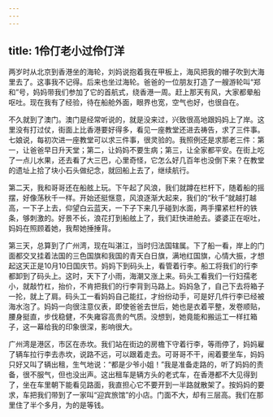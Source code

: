```yaml
---
---
---
```

title: 1伶仃老小过伶仃洋
---




两岁时从北京到香港坐的海轮，刘妈说抱着我在甲板上，海风把我的帽子吹到大海里去了。这事我不记得。后来也坐过海轮。爸爸的一位朋友打造了一艘游轮叫“郑和”号，妈妈带我们参加了它的首航式，绕香港一周。赶上那天有风，大家都晕船呕吐。现在我有了经验，待在船舱外面，眼界也宽，空气也好，也很自在。

不久就到了澳门。澳门是经常听说的，就是没来过，兴致很高地跟妈妈上了岸。这里没有打过仗，街面上比香港要好得多，看见一座教堂还进去祷告，求了三件事。七娘说，每初次进一座教堂可以求三件事，很灵验的。我照例还是求那老三件：第一，让爸爸早日升天堂；第二，让妈妈不要生病；第三，让全家都平安。在街上吃了一点儿水果，还去看了大三巴，心里奇怪，它怎么好几百年也没倒下来？在教堂的遗址上拾了块小石头做纪念，就回船上去了，继续航行。

第二天，我和哥哥还在船舷上玩。下午起了风浪，我们就蹲在栏杆下，随着船的摇摆，好像荡秋千一样。开始还挺惬意，风浪逐渐大起来，我们的“秋千”就越打越高，一下子上去，仰望白云蓝天，一下子下来几乎碰到水面，两手攥紧栏杆的铁条，够刺激的。好景不长，浪花打到船舷上了，我们赶快进舱去。婆婆正在呕吐，妈妈在照顾着她，我帮她捶捶背。

第三天，总算到了广州湾，现在叫湛江，当时归法国辖属。下了船一看，岸上的门面都交叉挂着法国的三色国旗和我国的青天白日旗，满地红国旗，心情大振，才想起这天正是10月10日国庆节。妈妈下到码头上，看管着行李。船工将我们的行李都卸到了码头上。这时，天下了小雨，海潮又涨上来。码头工看我们一行妇孺老小，就敲竹杠，抬价，不肯把我们的行李背到马路上。妈妈急了，自己下去将箱子一抡，就上了肩。码头工一看妈妈自己能扛，才纷纷动手，可是好几件行李已经被海水泡了。妈妈一向很注意仪表，即使爸爸去世后，她也是衣着平整，发卷顺贴，腰身挺直，步伐稳健，不失雍容高贵的气质。没想到，她竟能和搬运工一样扛箱子，这一幕给我的印象很深，影响很大。

广州湾是港区，市区在赤坎。我们站在街边的房檐下守着行李，等雨停了，妈妈雇了辆车拉行李去赤坎，说路不远，可以跟着走去。可哥哥不干，闹着要坐车，妈妈只好又叫了辆出租，生气地说：“都是少爷小姐！”我是准备走路的，听了妈妈的责备，很不服气，但也没出声。这出租车是辆方头的老式车，在香港都不大见得到了，坐在车里朝下能看见路面，我直担心它不要开到一半路就散架了。按妈妈的要求，车把我们带到了一家叫“迎宾旅馆”的小店。门面不大，却有三层高。我们在那里住了半个多月，为的是等钱。